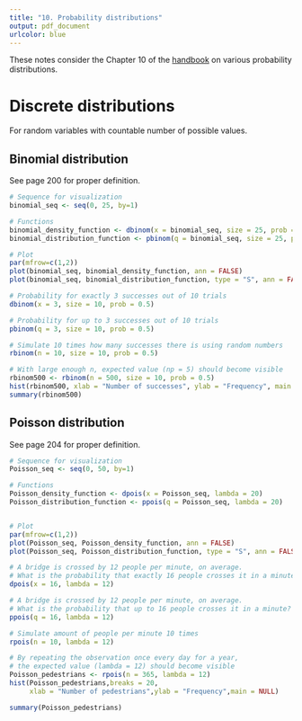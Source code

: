```yaml
---
title: "10. Probability distributions"
output: pdf_document
urlcolor: blue
---
```


These notes consider the Chapter 10 of the [handbook](https://emotion.utu.fi/tilastotiede/) on various probability distributions.

# Discrete distributions

For random variables with countable number of possible values.

## Binomial distribution

See page 200 for proper definition.

```{=latex}
Useful when a random variable $X$ has exactly two exclusive possible outcomes (e.g. success/fail) with known probabilities $p\in[0,1]$ (success) and $q=1-p$ (fail). For $n\in\mathbb{N}$ trials with $k=0,1,2,\dots ,n$ successes

\begin{displaymath}
X\sim Bin(n,p)
\end{displaymath}

\begin{displaymath}
\mathrm{P}(X=k)=\binom{n}{k}p^kq^{n-k}
\end{displaymath}

\begin{displaymath}
\mathrm{F}(k)=\mathrm{P}(X\leqslant k)=\sum_{i=0}^k\binom{n}{i}p^iq^{n-i}
\end{displaymath}

In the following code examples, equal probabilities are assumed, $n=$ \textbf{size}, $p=$ \textbf{prob} $=0.5$.
```

```r
# Sequence for visualization
binomial_seq <- seq(0, 25, by=1)

# Functions
binomial_density_function <- dbinom(x = binomial_seq, size = 25, prob = 0.5)
binomial_distribution_function <- pbinom(q = binomial_seq, size = 25, prob = 0.5)

# Plot
par(mfrow=c(1,2))
plot(binomial_seq, binomial_density_function, ann = FALSE)
plot(binomial_seq, binomial_distribution_function, type = "S", ann = FALSE)
```

```r
# Probability for exactly 3 successes out of 10 trials
dbinom(x = 3, size = 10, prob = 0.5)

# Probability for up to 3 successes out of 10 trials
pbinom(q = 3, size = 10, prob = 0.5)

# Simulate 10 times how many successes there is using random numbers
rbinom(n = 10, size = 10, prob = 0.5)

# With large enough n, expected value (np = 5) should become visible
rbinom500 <- rbinom(n = 500, size = 10, prob = 0.5)
hist(rbinom500, xlab = "Number of successes", ylab = "Frequency", main = NULL)
summary(rbinom500)
```

## Poisson distribution

See page 204 for proper definition.

```{=latex}
Useful when estimating amounts in random processes where the expected value $(\lambda)$ is known

\begin{displaymath}
X\sim Poi(\lambda)
\end{displaymath}

\begin{displaymath}
\mathrm{P}(X=k)=\frac{\lambda^ke^{-\lambda}}{k!} \;,\; k=0,1,2,\dots ,n
\end{displaymath}

Note that the Poisson distribution can be used to approximate the binomial distribution when $n$ is large and $p$ is small. In this case, $\lambda=np$ and

\begin{displaymath}
\mathrm{P}(X=k)=\frac{(np)^ke^{-np}}{k!}
\end{displaymath}
```

```r
# Sequence for visualization
Poisson_seq <- seq(0, 50, by=1)

# Functions
Poisson_density_function <- dpois(x = Poisson_seq, lambda = 20)
Poisson_distribution_function <- ppois(q = Poisson_seq, lambda = 20)


# Plot
par(mfrow=c(1,2))
plot(Poisson_seq, Poisson_density_function, ann = FALSE)
plot(Poisson_seq, Poisson_distribution_function, type = "S", ann = FALSE)
```
```r
# A bridge is crossed by 12 people per minute, on average.
# What is the probability that exactly 16 people crosses it in a minute?
dpois(x = 16, lambda = 12)

# A bridge is crossed by 12 people per minute, on average.
# What is the probability that up to 16 people crosses it in a minute?
ppois(q = 16, lambda = 12)

# Simulate amount of people per minute 10 times
rpois(n = 10, lambda = 12)

# By repeating the observation once every day for a year,
# the expected value (lambda = 12) should become visible
Poisson_pedestrians <- rpois(n = 365, lambda = 12)
hist(Poisson_pedestrians,breaks = 20,
     xlab = "Number of pedestrians",ylab = "Frequency",main = NULL)

summary(Poisson_pedestrians)
```

